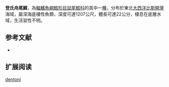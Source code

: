 {{Speciesbox
| name = 登氏舟尾鱈
| status = NE
| status_system = iucn3.1
| trend = unknow
| genus = Kumba
| species = dentoni
| authority = [[Marshall|Marshall]], 1973
| synonyms = 
}}
'''登氏舟尾鱈'''，為[[輻鰭魚綱|輻鰭魚綱]][[鱈形目|鱈形目]][[鼠尾鱈科|鼠尾鱈科]]的其中一[[種|種]]，分布於東北[[大西洋|大西洋]][[比斯開灣|比斯開灣]]海域，屬深海底棲性魚類，深度可達1207公尺，體長可達22公分，棲息在底層水域，生活習性不明。

==参考文献==
*{{FishBase_species|genus=Kumba|species=dentoni|year=2015|month=12}}

== 扩展阅读 ==
{{refbegin}}
{{wikispecies-inline|Kumba dentoni|登氏舟尾鱈}}
{{refend}}
{{Taxonbar|from=Q2541725}}

[[Category:舟尾鱈屬|dentoni]]


{{鱈形目小作品}}